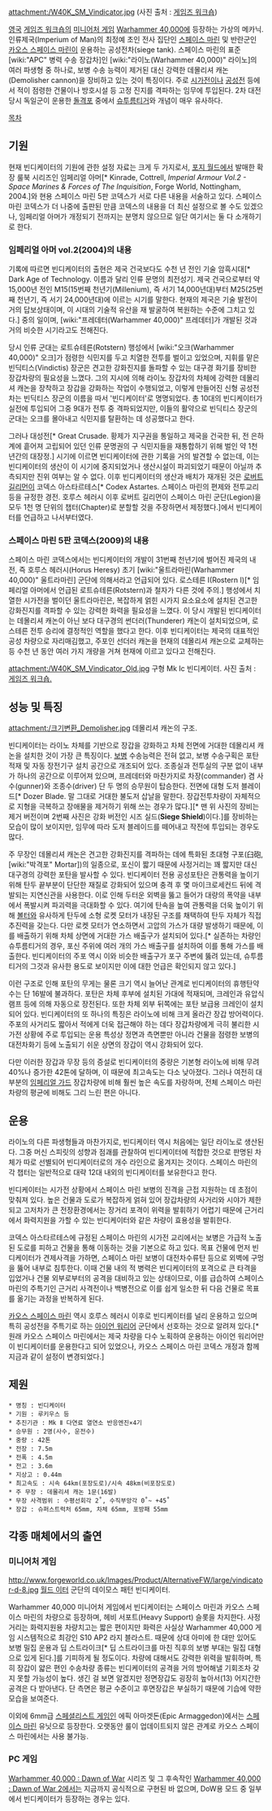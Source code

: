 {{{+1 '''Vindicator'''}}}
 
attachment:/W40K_SM_Vindicator.jpg 
(사진 출처 : [http://www.games-workshop.com 게임즈 워크숍])

[[영국]] [[게임즈 워크숍]]의 [[미니어처 게임]] [[Warhammer 40,000]]에 등장하는 가상의 메카닉. 인류제국(Imperium of Man)의 최정예 초인 전사 집단인 [[스페이스 마린]] 및 반란군인 [[카오스 스페이스 마린]]이 운용하는 공성전차(siege tank). 스페이스 마린의 표준 [wiki:"APC" 병력 수송 장갑차]인 [wiki:"라이노(Warhammer 40,000)" 라이노]의 여러 파생형 중 하나로, 보병 수송 능력이 제거된 대신 강력한 데몰리셔 캐논(Demolisher cannon)을 장비하고 있는 것이 특징이다. 주로 [[시가전]]이나 [[공성전]] 등에서 적이 점령한 건물이나 방호시설 등 고정 진지를 격파하는 임무에 투입된다. 2차 대전 당시 독일군이 운용한 [[돌격포]] 중에서 [http://en.wikipedia.org/wiki/Sturmtiger 슈투름티거]와 개념이 매우 유사하다.


[[목차]]

== 기원 ==
현재 빈디케이터의 기원에 관한 설정 자료는 크게 두 가지로서, [[포지 월드]]에서 발매한 확장 룰북 시리즈인 임페리얼 아머[* Kinrade, Cottrell, ''Imperial Armour Vol.2 - Space Marines & Forces of The Inquisition'', Forge World, Nottingham, 2004.]와 현용 스페이스 마린 5판 코덱스가 서로 다른 내용을 서술하고 있다. 스페이스 마린 코덱스가 더 나중에 출판된 만큼 코덱스의 내용을 더 최신 설정으로 볼 수도 있겠으나, 임페리얼 아머가 개정되기 전까지는 분명치 않으므로 일단 여기서는 둘 다 소개하기로 한다.

=== 임페리얼 아머 vol.2(2004)의 내용 ===
기록에 따르면 빈디케이터의 출현은 제국 건국보다도 수천 년 전인 기술 암흑시대[* Dark Age of Technology. 이름과 달리 인류 문명의 최전성기. 제국 건국으로부터 약 15,000년 전인 M15(15번째 천년기(Millenium), 즉 서기 14,000년대)부터 M25(25번째 천년기, 즉 서기 24,000년대)에 이르는 시기를 말한다. 현재의 제국은 기술 발전이 거의 답보상태이며, 이 시대의 기술적 유산을 재 발굴하여 복원하는 수준에 그치고 있다.] 중의 일이며, [wiki:"프레데터(Warhammer 40,000)" 프레데터]가 개발된 것과 거의 비슷한 시기라고도 전해진다.

당시 인류 군대는 로트슈테른(Rotstern) 행성에서 [wiki:"오크(Warhammer 40,000)" 오크]가 점령한 식민지를 두고 치열한 전투를 벌이고 있었으며, 지휘를 맡은 빈딕티스(Vindictis) 장군은 견고한 강화진지를 돌파할 수 있는 대구경 화기를 장비한 장갑차량의 필요성을 느꼈다. 그의 지시에 의해 라이노 장갑차의 차체에 강력한 데몰리셔 캐논을 장착하고 장갑을 강화하는 작업이 수행되었고, 이렇게 만들어진 신형 공성전차는 빈딕티스 장군의 이름을 따서 '빈디케이터'로 명명되었다. 총 10대의 빈디케이터가 실전에 투입되어 그중 9대가 전투 중 격파되었지만, 이들의 활약으로 빈딕티스 장군의 군대는 오크를 몰아내고 식민지를 탈환하는 데 성공했다고 한다.

그러나 대성전[* Great Crusade. 황제가 지구권을 통일하고 제국을 건국한 뒤, 전 은하계에 흩어져 고립되어 있던 인류 문명권의 구 식민지들을 재통합하기 위해 벌인 약 1천 년간의 대장정.] 시기에 이르면 빈디케이터에 관한 기록을 거의 발견할 수 없는데, 이는 빈디케이터의 생산이 이 시기에 중지되었거나 생산시설이 파괴되었기 때문이 아닐까 추측되지만 진위 여부는 알 수 없다. 이후 빈디케이터의 생산과 배치가 재개된 것은 [[로버트 길리먼]]이 코덱스 아스타르테스[* Codex Astartes. 스페이스 마린의 편제와 전투교리 등을 규정한 경전. 호루스 헤러시 이후 로버트 길리먼이 스페이스 마린 군단(Legion)을 모두 1천 명 단위의 챕터(Chapter)로 분할할 것을 주장하면서 제정했다.]에서 빈디케이터를 언급하고 나서부터였다.

=== 스페이스 마린 5판 코덱스(2009)의 내용 === 
스페이스 마린 코덱스에서는 빈디케이터의 개발이 31번째 천년기에 벌어진 제국의 내전, 즉 호루스 헤러시(Horus Heresy) 초기 [wiki:"울트라마린(Warhammer 40,000)" 울트라마린] 군단에 의해서라고 언급되어 있다. 로스테른 Ⅰ(Rostern Ⅰ)[* 임페리얼 아머에서 언급된 로트슈테른(Rotstern)과 철자가 다른 것에 주의.] 행성에서 치열한 시가전을 벌이던 울트라마린은, 복잡하게 얽힌 시가지 요소요소에 설치된 견고한 강화진지를 격파할 수 있는 강력한 화력을 필요성을 느꼈다. 이 당시 개발된 빈디케이터는 데몰리셔 캐논이 아닌 보다 대구경의 썬더러(Thunderer) 캐논이 설치되었으며, 로스테른 전투 승리에 결정적인 역할을 했다고 한다. 이후 빈디케이터는 제국의 대표적인 공성 차량으로 자리매김했고, 주포인 선더러 캐논을 현재의 데몰리셔 캐논으로 교체하는 등 수천 년 동안 여러 가지 개량을 거쳐 현재에 이르고 있다고 전해진다.

attachment:/W40K_SM_Vindicator_Old.jpg 
구형 Mk Ic 빈디케이터. 
사진 출처 : [http://www.games-workshop.com 게임즈 워크숍.]   


== 성능 및 특징 == 
attachment:/크기변환_Demolisher.jpg
데몰리셔 캐논의 구조.

빈디케이터는 라이노 차체를 기반으로 장갑을 강화하고 차체 전면에 거대한 데몰리셔 캐논을 설치한 것이 가장 큰 특징이다. [[보병]] 수송능력은 전혀 없고, 보병 수송구획은 포탄 적재 및 자동 장전기구 설치 공간으로 개조되어 있다. 조종실과 전투실의 구분 없이 내부가 하나의 공간으로 이루어져 있으며, 프레데터와 마찬가지로 차장(commander) 겸 사수(gunner)와 조종수(driver) 단 두 명의 승무원이 탑승한다. 전면에 대형 도저 블레이드[* Dozer Blade. 말 그대로 거대한 불도저 삽날을 말한다. 장갑전투차량이 자체적으로 지형을 극복하고 장애물을 제거하기 위해 쓰는 경우가 많다.][* 맨 위 사진의 장비는 제거 버전이며 2번째 사진은 강화 버전인 시즈 실드('''Siege Shield''')이다.]를 장비하는 모습이 많이 보이지만, 임무에 따라 도저 블레이드를 떼어내고 작전에 투입되는 경우도 많다.

주 무장인 데몰리셔 캐논은 견고한 강화진지를 격파하는 데에 특화된 초대형 구포(臼砲, [wiki:"박격포" Mortar])의 일종으로, 포신이 짧기 때문에 사정거리는 꽤 짧지만 대신 대구경의 강력한 포탄을 발사할 수 있다. 빈디케이터 전용 공성포탄은 관통력을 높이기 위해 탄두 끝부분이 단단한 재질로 강화되어 있으며 충격 후 몇 마이크로세컨드 뒤에 격발되는 지연신관을 사용한다. 이로 인해 두터운 외벽을 뚫고 들어가 대량의 폭약을 내부에서 폭발시켜 파괴력을 극대화할 수 있다. 여기에 탄속을 높여 관통력을 더욱 높이기 위해 [[볼터]]와 유사하게 탄두에 소형 로켓 모터가 내장된 구조를 채택하여 탄두 자체가 직접 추진력을 갖는다. 다만 로켓 모터가 연소하면서 고압의 가스가 대량 발생하기 때문에, 이를 배출하기 위해 차체 상면에 거대한 가스 배출구가 설치되어 있다.[* 실존하는 차량인 슈투름티거의 경우, 포신 주위에 여러 개의 가스 배출구를 설치하여 이를 통해 가스를 배출한다. 빈디케이터의 주포 역시 이와 비슷한 배출구가 포구 주변에 뚫려 있는데, 슈투름티거의 그것과 유사한 용도로 보이지만 이에 대한 언급은 확인되지 않고 있다.]

이런 구조로 인해 포탄의 무게는 물론 크기 역시 늘어난 관계로 빈디케이터의 휴행탄약수는 단 16발에 불과하다. 포탄은 차체 후부에 설치된 가대에 적재되며, 크레인과 유압식 램프 등에 의해 자동으로 장전된다. 또한 차체 외부 뒤쪽에는 포탄 보급용 크레인이 설치되어 있다. 빈디케이터의 또 하나의 특징은 라이노에 비해 크게 올라간 장갑 방어력이다. 주포의 사거리도 짧아서 적에게 더욱 접근해야 하는 데다 장갑차량에게 극히 불리한 시가전 상황에 주로 투입되는 운용 특성상 정면과 측면뿐만 아니라 건물을 점령한 보병의 대전차화기 등에 노출되기 쉬운 상면의 장갑이 역시 강화되어 있다.

다만 이러한 장갑과 무장 등의 증설로 빈디케이터의 중량은 기본형 라이노에 비해 무려 40%나 증가한 42톤에 달하며, 이 때문에 최고속도는 다소 낮아졌다. 그러나 여전히 대부분의 [[임페리얼 가드]] 장갑차량에 비해 훨씬 높은 속도를 자랑하며, 전체 스페이스 마린 차량의 평균에 비해도 그리 느린 편은 아니다.


== 운용 ==
라이노의 다른 파생형들과 마찬가지로, 빈디케이터 역시 처음에는 일단 라이노로 생산된다. 그중 머신 스피릿의 성향과 점괘를 관찰하여 빈디케이터에 적합한 것으로 판명된 차체가 따로 선별되어 빈디케이터로의 개수 라인으로 옮겨지는 것이다. 스페이스 마린의 각 챕터는 일반적으로 대략 12대 내외의 빈디케이터를 보유한다고 한다.

빈디케이터는 시가전 상황에서 스페이스 마린 보병의 진격을 근접 지원하는 데 초점이 맞춰져 있다. 높은 건물과 도로가 복잡하게 얽혀 있어 장갑차량의 사거리와 시야가 제한되고 고저차가 큰 전장환경에서는 장거리 포격이 위력을 발휘하기 어렵기 때문에 근거리에서 화력지원을 가할 수 있는 빈디케이터와 같은 차량이 효용성을 발휘한다.

코덱스 아스타르테스에 규정된 스페이스 마린의 시가전 교리에서는 보병은 가급적 노출된 도로를 피하고 건물을 통해 이동하는 것을 기본으로 하고 있다. 목표 건물에 먼저 빈디케이터가 견제사격을 가하면, 스페이스 마린 보병이 대전차수류탄 등으로 외벽에 구멍을 뚫어 내부로 침투한다. 이때 건물 내의 적 병력은 빈디케이터의 포격으로 큰 타격을 입었거나 건물 외부로부터의 공격을 대비하고 있는 상태이므로, 이를 급습하여 스페이스 마린의 주특기인 근거리 사격전이나 백병전으로 이를 쉽게 일소한 뒤 다음 건물로 목표를 옮기는 과정을 반복하게 된다.

[[카오스 스페이스 마린]] 역시 호루스 헤러시 이후로 빈디케이터를 널리 운용하고 있으며 특히 공성전을 주특기로 하는 [[아이언 워리어]] 군단에서 선호하는 것으로 알려져 있다.[* 원래 카오스 스페이스 마린에서는 제국 차량을 다수 노획하여 운용하는 아이언 워리어만이 빈디케이터를 운용한다고 되어 있었으나, 카오스 스페이스 마린 코덱스 개정과 함께 지금과 같이 설정이 변경되었다.]


== 제원 ==
 * 명칭 : 빈디케이터
 * 기원 : 루키우스 등
 * 추진기관 : Mk Ⅱ 다연료 열연소 반응엔진×4기
 * 승무원 : 2명(사수, 운전수)
 * 중량 : 42톤
 * 전장 : 7.5m
 * 전폭 : 4.5m
 * 전고 : 3.6m
 * 지상고 : 0.44m
 * 최고속도 : 시속 64km(포장도로)/시속 48km(비포장도로)
 * 주 무장 : 데몰리셔 캐논 1문(16발)
 * 무장 사격범위 : 수평선회각 2˚, 수직부앙각 0˚~ +45˚
 * 장갑 : 슈퍼스트럭처 65mm, 차체 65mm, 포방패 55mm


== 각종 매체에서의 출연 ==
=== 미니어처 게임 ===
http://www.forgeworld.co.uk/Images/Product/AlternativeFW/large/vindicator-d-8.jpg
[[월드 이터]] 군단의 데이모스 패턴 빈디케이터.

Warhammer 40,000 미니어처 게임에서 빈디케이터는 스페이스 마린과 카오스 스페이스 마린의 차량으로 등장하며, 헤비 서포트(Heavy Support) 슬롯을 차지한다. 사정거리는 화력지원용 차량치고는 짧은 편이지만 화력은 사실상 Warhammer 40,000 게임 시스템적으로 최강인 S10 AP2 라지 블라스트. 때문에 상대 아미에 한 대만 있어도 보병 밀집 운용과 딥 스트라이크[* 딥 스트라이크를 마친 직후의 보병 부대는 밀집 대형으로 있게 된다.]를 기피하게 될 정도이다. 차량에 대해서도 강력한 위력을 발휘하며, 특히 장갑이 얇은 편인 수송차량 종류는 빈디케이터의 공격을 거의 방어해낼 기회조차 갖지 못할 가능성이 높다. 생긴 걸 보면 알겠지만 정면장갑도 굉장히 높아서(13) 어지간한 공격은 다 받아낸다. 단 측면은 평균 수준이고 후면장갑은 부실하기 때문에 기습에 약한 모습을 보여준다.

이외에 6mm급 [[스페셜리스트 게임]]인 에픽 아마겟돈(Epic Armaggedon)에서는 [[스페이스 마린]] 유닛으로 등장한다. 오랫동안 룰이 업데이트되지 않은 관계로 카오스 스페이스 마린에서는 사용 불가능.

=== PC 게임 === 
[[Warhammer 40,000 : Dawn of War]] 시리즈 및 그 후속작인 [[Warhammer 40,000 : Dawn of War 2]]에서는 지금까지 공식적으로 구현된 바 없으며, DoW용 모드 중 일부에서 빈디케이터가 등장하는 경우는 있다.
